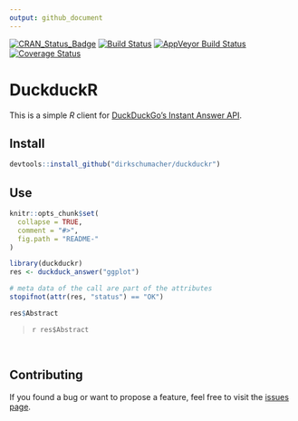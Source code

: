 ```yaml
---
output: github_document
---
```

[![CRAN_Status_Badge](http://www.r-pkg.org/badges/version/duckduckr)](https://cran.r-project.org/package=duckduckr)
[![Build Status](https://travis-ci.org/dirkschumacher/duckduckr.svg?branch=master)](https://travis-ci.org/dirkschumacher/duckduckr)
[![AppVeyor Build Status](https://ci.appveyor.com/api/projects/status/github/dirkschumacher/duckduckr?branch=master&svg=true)](https://ci.appveyor.com/project/dirkschumacher/duckduckr)
[![Coverage Status](https://img.shields.io/codecov/c/github/dirkschumacher/duckduckr/master.svg)](https://codecov.io/github/dirkschumacher/duckduckr?branch=master)

# DuckduckR

This is a simple *R* client for [DuckDuckGo's Instant Answer API](https://duckduckgo.com/api).

## Install

```r
devtools::install_github("dirkschumacher/duckduckr")
```


## Use
```r
knitr::opts_chunk$set(
  collapse = TRUE,
  comment = "#>",
  fig.path = "README-"
)
```

```r
library(duckduckr)
res <- duckduck_answer("ggplot")

# meta data of the call are part of the attributes
stopifnot(attr(res, "status") == "OK") 
```

```r
res$Abstract
```
<blockquote>
`r res$Abstract`
</blockquote>
&nbsp;

## Contributing

If you found a bug or want to propose a feature, feel free to visit the [issues page](https://github.com/dirkschumacher/duckduckr/issues).
